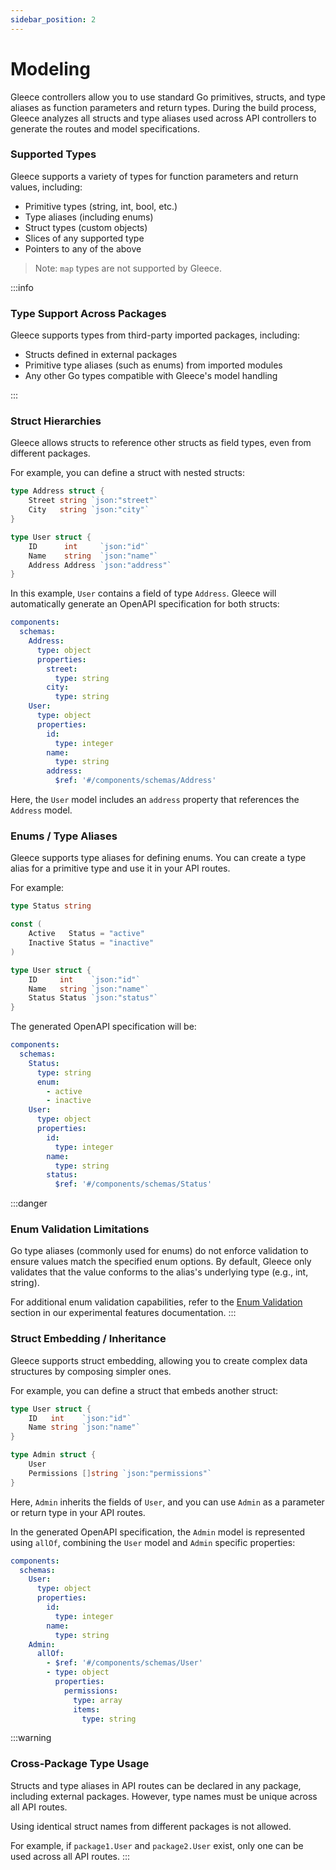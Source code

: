 ```yaml
---
sidebar_position: 2
---
```


# Modeling

Gleece controllers allow you to use standard Go primitives, structs, and type aliases as function parameters and return types. During the build process, Gleece analyzes all structs and type aliases used across API controllers to generate the routes and model specifications.

### Supported Types

Gleece supports a variety of types for function parameters and return values, including:

- Primitive types (string, int, bool, etc.)
- Type aliases (including enums)
- Struct types (custom objects)
- Slices of any supported type
- Pointers to any of the above

> Note: `map` types are not supported by Gleece.

:::info
### Type Support Across Packages

Gleece supports types from third-party imported packages, including:

- Structs defined in external packages
- Primitive type aliases (such as enums) from imported modules
- Any other Go types compatible with Gleece's model handling

:::

### Struct Hierarchies

Gleece allows structs to reference other structs as field types, even from different packages.

For example, you can define a struct with nested structs:

```go
type Address struct {
    Street string `json:"street"`
    City   string `json:"city"`
}

type User struct {
    ID      int     `json:"id"`
    Name    string  `json:"name"`
    Address Address `json:"address"`
}
```

In this example, `User` contains a field of type `Address`. Gleece will automatically generate an OpenAPI specification for both structs:

```yaml
components:
  schemas:
    Address:
      type: object
      properties:
        street:
          type: string
        city:
          type: string
    User:
      type: object
      properties:
        id:
          type: integer
        name:
          type: string
        address:
          $ref: '#/components/schemas/Address'
```

Here, the `User` model includes an `address` property that references the `Address` model.

### Enums / Type Aliases

Gleece supports type aliases for defining enums. You can create a type alias for a primitive type and use it in your API routes.

For example:

```go
type Status string

const (
    Active   Status = "active"
    Inactive Status = "inactive"
)

type User struct {
    ID     int    `json:"id"`
    Name   string `json:"name"`
    Status Status `json:"status"`
}
```

The generated OpenAPI specification will be:

```yaml
components:
  schemas:
    Status:
      type: string
      enum:
        - active
        - inactive
    User:
      type: object
      properties:
        id:
          type: integer
        name:
          type: string
        status:
          $ref: '#/components/schemas/Status'
```

:::danger
### Enum Validation Limitations

Go type aliases (commonly used for enums) do not enforce validation to ensure values match the specified enum options. By default, Gleece only validates that the value conforms to the alias's underlying type (e.g., int, string).

For additional enum validation capabilities, refer to the [Enum Validation](/docs/extras/experimental#enum-validation) section in our experimental features documentation.
:::

### Struct Embedding / Inheritance

Gleece supports struct embedding, allowing you to create complex data structures by composing simpler ones.

For example, you can define a struct that embeds another struct:

```go
type User struct {
    ID   int    `json:"id"`
    Name string `json:"name"`
}

type Admin struct {
    User
    Permissions []string `json:"permissions"`
}
```

Here, `Admin` inherits the fields of `User`, and you can use `Admin` as a parameter or return type in your API routes.

In the generated OpenAPI specification, the `Admin` model is represented using `allOf`, combining the `User` model and `Admin` specific properties:

```yaml
components:
  schemas:
    User:
      type: object
      properties:
        id:
          type: integer
        name:
          type: string
    Admin:
      allOf:
        - $ref: '#/components/schemas/User'
        - type: object
          properties:
            permissions:
              type: array
              items:
                type: string
```

:::warning
### Cross-Package Type Usage

Structs and type aliases in API routes can be declared in any package, including external packages. However, type names must be unique across all API routes.

Using identical struct names from different packages is not allowed.

For example, if `package1.User` and `package2.User` exist, only one can be used across all API routes.
:::